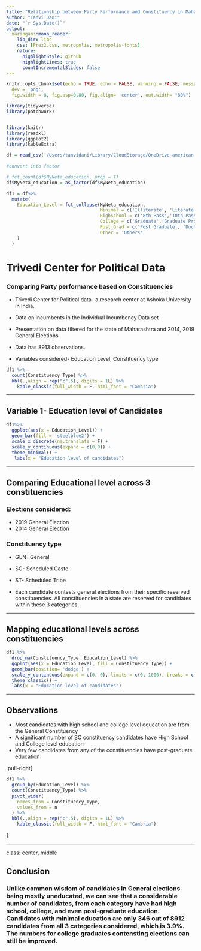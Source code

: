 ```yaml
---
title: "Relationship between Party Performance and Constituency in Maharashtra"
author: "Tanvi Dani"
date: "`r Sys.Date()`"
output:
  xaringan::moon_reader:
    lib_dir: libs
    css: [Prez2.css, metropolis, metropolis-fonts]
    nature:
      highlightStyle: github
      highlightLines: true
      countIncrementalSlides: false
---
```


```r
knitr::opts_chunk$set(echo = TRUE, echo = FALSE, warning = FALSE, message = FALSE,
  dev = 'png',
  fig.width = 8, fig.asp=0.80, fig.align= 'center', out.width= "80%")
```
``` r
library(tidyverse)
library(patchwork)


library(knitr)
library(readxl)
library(ggplot2)
library(kableExtra)

df = read_csv('/Users/tanvidani/Library/CloudStorage/OneDrive-american.edu/Data Analysis/TCPD_Mah.csv')
```
``` r

#convert into factor

# fct_count(df$MyNeta_education, prop = T)
df$MyNeta_education = as_factor(df$MyNeta_education)

df1 = df%>%
  mutate(
    Education_Level = fct_collapse(MyNeta_education,
                                   Minimal = c('Illiterate', 'Literate', '5th Pass'),
                                   HighSchool = c('8th Pass','10th Pass', '12th Pass'),
                                   College = c('Graduate','Graduate Professional'),
                                   Post_Grad = c('Post Graduate', 'Doctorate'),
                                   Other = 'Others'
    )
  )
```


# Trivedi Center for Political Data

### Comparing Party performance based on Constituencies


- Trivedi Center for Political data- a research center at Ashoka University in India. 

- Data on incumbents in the Individual Incumbency Data set

- Presentation on data filtered for the state of Maharashtra and 2014, 2019 General Elections

- Data has 8913 observations. 

- Variables considered- Education Level, Constituency type

``` r
df1 %>%
  count(Constituency_Type) %>%
  kbl(.,align = rep("c",5), digits = 1L) %>%
    kable_classic(full_width = F, html_font = "Cambria")
```


---

## Variable 1- Education level of Candidates

``` r
df1%>%
  ggplot(aes(x = Education_Level)) +
  geom_bar(fill = 'steelblue2') +
  scale_x_discrete(na.translate = F) +
  scale_y_continuous(expand = c(0,0)) +
  theme_minimal() + 
   labs(x = "Education level of candidates")
```


---

## Comparing Educational level across 3 constituencies

### Elections considered: 

- 2019 General Election
- 2014 General Election


### Constituency type

  - GEN- General 
  
  - SC- Scheduled Caste
  
  - ST- Scheduled Tribe
  
  
- Each candidate contests general elections from their specific reserved constituencies. All constituencies in a state are reserved for candidates within these 3 categories.  


---

## Mapping educational levels across constituencies


``` r
df1 %>%
  drop_na(Constituency_Type, Education_Level) %>%
  ggplot(aes(x = Education_Level, fill = Constituency_Type)) +
  geom_bar(position= 'dodge') +
  scale_y_continuous(expand = c(0, 0), limits = c(0, 1000), breaks = c(0, 200, 400, 600, 800, 1000)) +
  theme_classic() +
  labs(x = "Education level of candidates")

```

---

## Observations 

- Most candidates with high school and college level education are from the General Constituency
- A significant number of SC constituency candidates have High School and College level education
- Very few candidates from any of the constituencies have post-graduate education

.pull-right[
``` r
df1 %>%
  group_by(Education_Level) %>%
  count(Constituency_Type) %>%
  pivot_wider(
    names_from = Constituency_Type,
    values_from = n
  ) %>%
  kbl(.,align = rep("c",5), digits = 1L) %>%
    kable_classic(full_width = F, html_font = "Cambria")
```
]


---

class: center, middle

## Conclusion 

### Unlike common wisdom of candidates in General elections being mostly uneducated, we can see that a considerable number of candidates, from each category have had high school, college, and even post-graduate education. Candidates with minimal education are only 346 out of 8912 candidates from all 3 categories considered, which is 3.9%. The numbers for college graduates contensting elections can still be improved. 